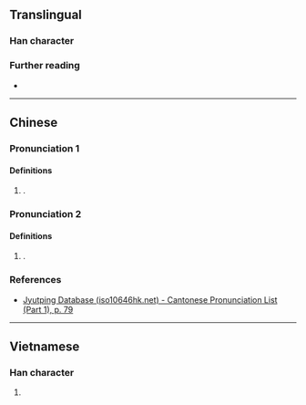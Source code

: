 {{character info}}
==Translingual==

===Han character===
{{Han char|rn=30|rad=口|as=08|sn=11|four=|canj=RHDV|ids=⿰口委}}

===Further reading===
* {{Han ref|kx=0193.090|dkj=03753|dj=0413.200|hdz=10642.010|uh=5529|ud=21801}}

----

==Chinese==
{{zh-forms}}

===Pronunciation 1===
{{zh-pron
|m=wō
|m-s=
|dg=
|c=wo1
|c-t=
|g=
|h=pfs=
|j=
|mb=
|md=
|mn=
|mn-t=
|w=
|x=
|mc=y
|oc=y
|cat=intj
}}

====Definitions====
{{head|zh|Han character}}

# {{ngd|The wail of a child}}.

===Pronunciation 2===
{{zh-pron
|m=wěi
|m-s=
|dg=
|c=wo1
|c-t=
|g=
|h=pfs=
|j=
|mb=
|md=
|mn=
|mn-t=
|w=
|x=
|mc=
|oc=
|cat=intj
}}

====Definitions====
{{head|zh|Han character}}

# {{ngd|Extra syllable used for verse}}.

===References===
* [http://www.iso10646hk.net/jp/document/download.jsp Jyutping Database (iso10646hk.net) - Cantonese Pronunciation List (Part 1), p. 79]

----

==Vietnamese==

===Han character===
{{vi-hantu|[[uẩy]]|rs=口08}}

# {{rfdef|vi|sort=口08}}